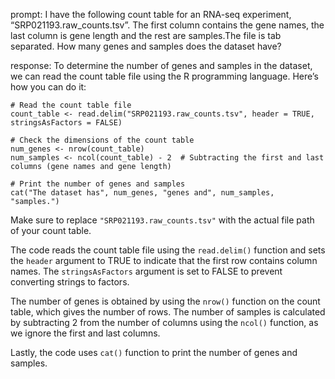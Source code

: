 prompt:
I have the following count table for an RNA-seq experiment, "SRP021193.raw_counts.tsv". The first column contains the gene names, the last column is gene length and the rest are samples.The file is tab separated. How many genes and samples does the dataset have?

response:
To determine the number of genes and samples in the dataset, we can read the count table file using the R programming language. Here's how you can do it:

```
# Read the count table file
count_table <- read.delim("SRP021193.raw_counts.tsv", header = TRUE, stringsAsFactors = FALSE)

# Check the dimensions of the count table
num_genes <- nrow(count_table)
num_samples <- ncol(count_table) - 2  # Subtracting the first and last columns (gene names and gene length)

# Print the number of genes and samples
cat("The dataset has", num_genes, "genes and", num_samples, "samples.")
```

Make sure to replace `"SRP021193.raw_counts.tsv"` with the actual file path of your count table.

The code reads the count table file using the `read.delim()` function and sets the `header` argument to TRUE to indicate that the first row contains column names. The `stringsAsFactors` argument is set to FALSE to prevent converting strings to factors.

The number of genes is obtained by using the `nrow()` function on the count table, which gives the number of rows. The number of samples is calculated by subtracting 2 from the number of columns using the `ncol()` function, as we ignore the first and last columns.

Lastly, the code uses `cat()` function to print the number of genes and samples.
